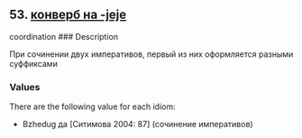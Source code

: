 ## 53. <a href =  'https://agricolamz.github.io/The_Circassian_Isoglosses_Database/53.html'>конверб на -jeje</a>
coordination
### Description

При сочинении двух императивов, первый из них оформляется разными суффиксами

### Values
There are the following value for each idiom:

* Bzhedug  да [Ситимова 2004: 87] (сочинение императивов)

